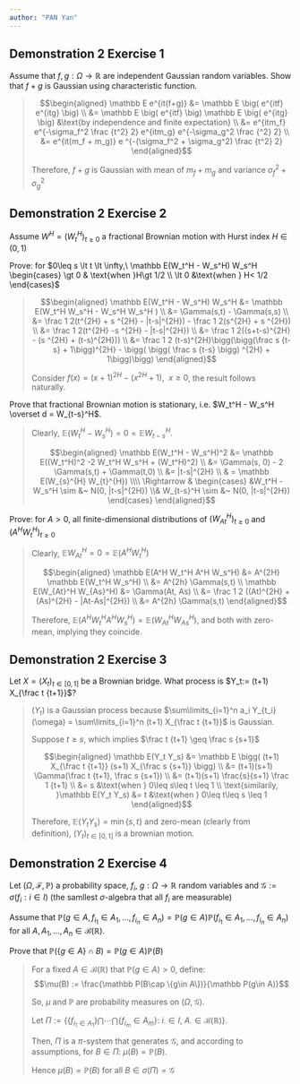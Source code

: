 ```yaml
---
author: "PAN Yan"
---
```


## Demonstration 2 Exercise 1

Assume that $f,g:\Omega \to \mathbb R$ are independent Gaussian random variables. Show that $f+g$ is Gaussian using characteristic function.

<blockquote>
$$\begin{aligned} \mathbb E e^{it(f+g)}
&= \mathbb E \big( e^{itf} e^{itg}  \big)
\\ &= \mathbb E \big( e^{itf} \big) \mathbb E \big( e^{itg}  \big) &\text{by independence and finite expectation}
\\ &= e^{itm_f} e^{-\sigma_f^2 \frac {t^2} 2} e^{itm_g} e^{-\sigma_g^2 \frac {^2} 2}
\\ &= e^{it(m_f + m_g)} e ^{-(\sigma_f^2 + \sigma_g^2) \frac {t^2} 2} 
\end{aligned}$$

Therefore, $f+g$ is Gaussian with mean of $m_f+ m_g$ and variance $\sigma_f^2 + \sigma_g^2$
</blockquote>

## Demonstration 2 Exercise 2

Assume $W^H = (W^H_t)_{t\geq 0}$ a fractional Brownian motion with Hurst index $H\in(0,1)$

Prove: for $0\leq s \lt t \lt \infty,\ \mathbb E(W_t^H - W_s^H) W_s^H \begin{cases} \gt 0 &  \text{when }H\gt 1/2 \\ \lt 0 &\text{when } H< 1/2 \end{cases}$ 

<blockquote>

$$\begin{aligned} \mathbb E(W_t^H - W_s^H) W_s^H 
&= \mathbb E(W_t^H W_s^H - W_s^H W_s^H ) 
\\ &= \Gamma(s,t) - \Gamma(s,s)
\\ &= \frac 1 2(t^{2H} + s ^{2H} - |t-s|^{2H}) - \frac 1 2(s^{2H} + s ^{2H})
\\ &= \frac 1 2(t^{2H} -s ^{2H} - |t-s|^{2H}) 
\\ &= \frac 1 2((s+t-s)^{2H} - (s ^{2H} + (t-s)^{2H})) 
\\ &= \frac 1 2 (t-s)^{2H}\bigg(\bigg(\frac s {t-s} + 1\bigg)^{2H} - \bigg( \bigg( \frac s {t-s} \bigg) ^{2H} + 1\bigg)\bigg) 
\end{aligned}$$

Consider $f(x) = (x+1)^{2H} - (x^{2H} +1),\ \ x\geq 0$, the result follows naturally.

</blockquote>


Prove that fractional Brownian motion is stationary, i.e. $W_t^H - W_s^H \overset  d = W_{t-s}^H$.

<blockquote>
Clearly, $\mathbb E(W_t^H - W_s^H )= 0 =\mathbb E W_{t-s}^H$. 

$$\begin{aligned} 
\mathbb E(W_t^H - W_s^H)^2
&= \mathbb E((W_t^H)^2  -2 W_t^H W_s^H  + (W_t^H)^2)
\\ &= \Gamma(s, 0) - 2 \Gamma(s,t) + \Gamma(t,0)
\\ &= |t-s|^{2H}
\\ & = \mathbb E(W_{s}^{H} W_{t}^{H}) 
\\\\ \Rightarrow & 
\begin{cases} &W_t^H - W_s^H \sim &~ N(0, |t-s|^{2H})
\\& W_{t-s}^H \sim &~ N(0, |t-s|^{2H}) \end{cases}
\end{aligned}$$



</blockquote>

Prove: for $A\gt 0$, all finite-dimensional distributions of $(W_{At}^H)_{t\geq 0}$ and $(A^HW_{t}^H)_{t\geq 0}$

<blockquote>
Clearly, $\mathbb EW_{At}^H = 0 = \mathbb E(A^H W_t^H)$

$$\begin{aligned} 
\mathbb E(A^H W_t^H A^H W_s^H)
&= A^{2H} \mathbb E(W_t^H W_s^H)
\\ &= A^{2h} \Gamma(s,t)
\\ 
\mathbb E(W_{At}^H W_{As}^H)
&= \Gamma(At, As)
\\ &= \frac 1 2 ((At)^{2H} + (As)^{2H} - |At-As|^{2H})
\\ &= A^{2h} \Gamma(s,t)
\end{aligned}$$

Therefore, $\mathbb E(A^H W_t^H A^H W_s^H) = \mathbb E(W_{At}^H W_{As}^H)$, and both with zero-mean, implying they coincide.
</blockquote>

## Demonstration 2 Exercise 3

Let $X=(X_t)_{t\in[0,1]}$ be a Brownian bridge. What process is $Y_t:= (t+1) X_{\frac t {t+1}}$?

<blockquote>
$(Y_t)$ is a Gaussian process because $\sum\limits_{i=1}^n a_i Y_{t_i}(\omega) = \sum\limits_{i=1}^n (t+1) X_{\frac t {t+1}}$ is Gaussian.

Suppose $t\geq s$, which implies $\frac t {t+1} \geq \frac s {s+1}$

$$\begin{aligned} \mathbb E(Y_t Y_s) 
&= \mathbb E \bigg( (t+1) X_{\frac t {t+1}} (s+1) X_{\frac s {s+1}} \bigg)
\\ &= (t+1)(s+1) \Gamma(\frac t {t+1}, \frac s {s+1}) 
\\ &= (t+1)(s+1) \frac{s}{s+1} \frac 1 {t+1}
\\ &= s &\text{when } 0\leq s\leq t \leq 1
\\ \text{similarily, }\mathbb E(Y_t Y_s) &= t  &\text{when } 0\leq t\leq s \leq 1
\end{aligned}$$

Therefore, $\mathbb E(Y_t Y_s) = \min\{s,t\}$ and zero-mean (clearly from definition), $(Y_t)_{t\in[0,1]}$ is a brownian motion.
</blockquote>
 
## Demonstration 2 Exercise 4

Let $(\Omega, \mathcal F, \mathbb P)$ a probability space, $f_i,\ g: \Omega\to \mathbb R$ random variables and $\mathcal G := \sigma(f_i :i \in I)$ (the samllest $\sigma$-algebra that all $f_i$ are measurable)

Assume that $\mathbb P(g\in A, f_{i_1}\in A_1, \dots, f_{i_n}\in A_n) = \mathbb P(g\in A) \mathbb P(f_{i_1}\in A_1, \dots, f_{i_n}\in A_n)$ for all $A,A_1,\dots, A_n\in \mathcal B(\mathbb R)$.

Prove that $\mathbb P(\{g\in A\} \cap B) = \mathbb P (g\in A) \mathbb P(B)$

<blockquote>
For a fixed $A\in\mathcal B(\mathbb R)$ that $\mathbb P(g\in A)\gt 0$, define: 
$$\mu(B) := \frac{\mathbb P(B\cap \{g\in A\})}{\mathbb P(g\in A)}$$

So, $\mu$ and $\mathbb P$ are probability measures on $(\Omega, \mathcal G)$.

Let $\Pi:= \big\{ \{f_{i_1 \in A_1}\} \bigcap \cdots \bigcap \{f_{i_m}\in A_m\}:\  i_\cdot \in I, \ A_\cdot \in \mathcal B(\mathbb R)  \big\}$.

Then, $\Pi$ is a $\pi$-system that generates $\mathcal G$, and according to assumptions, for $B\in \Pi:\ \mu(B) = \mathbb P(B)$.

Hence $\mu(B) = \mathbb P(B)$ for all $B\in \sigma(\Pi) = \mathcal G$

</blockquote>